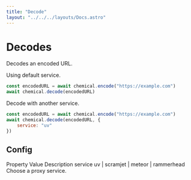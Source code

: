 ```yaml
---
title: "Decode"
layout: "../../../layouts/Docs.astro"
---
```



# Decodes

Decodes an encoded URL.

Using default service.

```js
const encodedURL = await chemical.encode("https://example.com")
await chemical.decode(encodedURL)
```

Decode with another service.

```js
const encodedURL = await chemical.encode("https://example.com")
await chemical.decode(encodedURL, {
    service: "uv"
})
```

## Config

<Table className="not-prose">
  <TableHeader>
    <TableRow>
      <TableHead>Property</TableHead>
      <TableHead>Value</TableHead>
      <TableHead className="text-right">Description</TableHead>
    </TableRow>
  </TableHeader>
  <TableBody>
    <TableRow>
      <TableCell>service</TableCell>
      <TableCell>uv | scramjet | meteor | rammerhead</TableCell>
      <TableCell className="text-right">Choose a proxy service.</TableCell>
    </TableRow>
  </TableBody>
</Table>